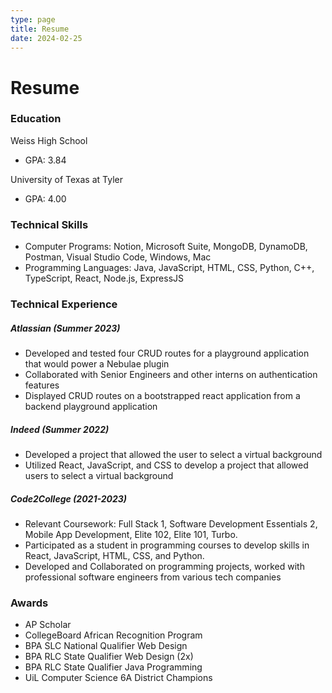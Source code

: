 ```yaml
---
type: page
title: Resume
date: 2024-02-25
---
```


# Resume

<h3> Education </h3>

Weiss High School

- GPA: 3.84

University of Texas at Tyler

- GPA: 4.00

<h3>Technical Skills </h3>

- Computer Programs: Notion, Microsoft Suite, MongoDB,
  DynamoDB, Postman, Visual Studio Code, Windows, Mac
- Programming Languages: Java, JavaScript, HTML, CSS, Python, C++, TypeScript, React, Node.js, ExpressJS

<h3>Technical Experience</h3>

<h5> Atlassian (Summer 2023) </h5>

- Developed and tested four CRUD routes for a playground application that would power a Nebulae plugin
- Collaborated with Senior Engineers and other interns on authentication features
- Displayed CRUD routes on a bootstrapped react application from a backend playground application

<h5> Indeed (Summer 2022) </h5>

- Developed a project that allowed the user to select a virtual background
- Utilized React, JavaScript, and CSS to develop a project that allowed users to select a virtual background

<h5> Code2College (2021-2023) </h5>

- Relevant Coursework: Full Stack 1, Software Development Essentials 2, Mobile App Development, Elite 102, Elite 101, Turbo.
- Participated as a student in programming courses to develop skills in React, JavaScript, HTML, CSS, and Python.
- Developed and Collaborated on programming projects, worked with professional software engineers from various tech companies

<h3> Awards </h3>

- AP Scholar
- CollegeBoard African Recognition Program
- BPA SLC National Qualifier Web Design
- BPA RLC State Qualifier Web Design (2x)
- BPA RLC State Qualifier Java Programming
- UiL Computer Science 6A District Champions
